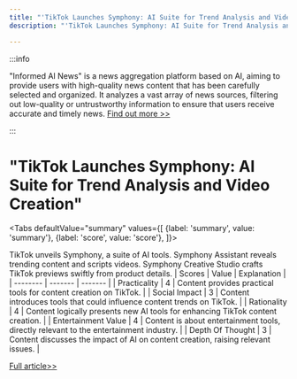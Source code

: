 ```yaml
---
title: "'TikTok Launches Symphony: AI Suite for Trend Analysis and Video Creation'"
description: "'TikTok Launches Symphony: AI Suite for Trend Analysis and Video Creation'"

---
```



:::info

"Informed AI News" is a news aggregation platform based on AI, aiming to provide users with high-quality news content that has been carefully selected and organized. It analyzes a vast array of news sources, filtering out low-quality or untrustworthy information to ensure that users receive accurate and timely news.  [Find out more >>](/)

:::

# "TikTok Launches Symphony: AI Suite for Trend Analysis and Video Creation"


<Tabs
	defaultValue="summary"
	values={[
	{label: 'summary', value: 'summary'},
	{label: 'score', value: 'score'},
]}>
<TabItem value="summary">


TikTok unveils Symphony, a suite of AI tools. Symphony Assistant reveals trending content and scripts videos. Symphony Creative Studio crafts TikTok previews swiftly from product details.
</TabItem>
<TabItem value="score">
	| Scores     | Value   | Explanation |
	| -------- | ------- | ------- |
	| Practicality  | 4    | Content provides practical tools for content creation on TikTok.    |
	| Social Impact | 3     | Content introduces tools that could influence content trends on TikTok.    |
	| Rationality    | 4    | Content logically presents new AI tools for enhancing TikTok content creation.    |
	| Entertainment Value    | 4    | Content is about entertainment tools, directly relevant to the entertainment industry.    |
	| Depth Of Thought    | 3    | Content discusses the impact of AI on content creation, raising relevant issues.    |
</TabItem>
</Tabs>

[Full article>>](https://x.com/imxiaohu/status/1803625431272399002)
